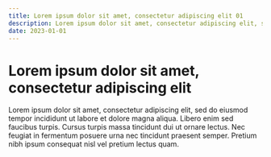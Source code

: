 ```yaml
---
title: Lorem ipsum dolor sit amet, consectetur adipiscing elit 01
description: Lorem ipsum dolor sit amet, consectetur adipiscing elit, sed do eiusmod tempor incididunt ut labore et dolore magna aliqua
date: 2023-01-01
---
```


# Lorem ipsum dolor sit amet, consectetur adipiscing elit

Lorem ipsum dolor sit amet, consectetur adipiscing elit, sed do eiusmod tempor incididunt ut labore et dolore magna aliqua. Libero enim sed faucibus turpis. Cursus turpis massa tincidunt dui ut ornare lectus. Nec feugiat in fermentum posuere urna nec tincidunt praesent semper. Pretium nibh ipsum consequat nisl vel pretium lectus quam.
